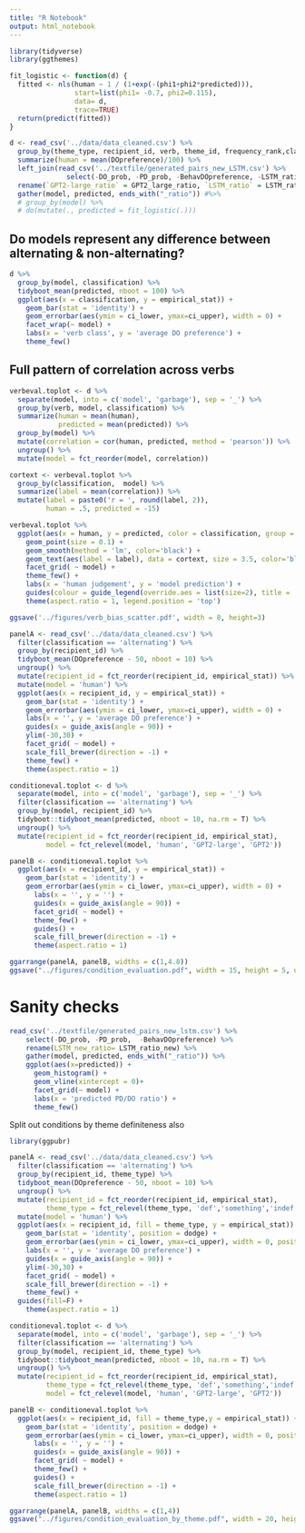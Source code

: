 ```yaml
---
title: "R Notebook"
output: html_notebook
---
```



```r
library(tidyverse)
library(ggthemes)

fit_logistic <- function(d) {
  fitted <- nls(human ~ 1 / (1+exp(-(phi1+phi2*predicted))),
                start=list(phi1= -0.7, phi2=0.115),
                data= d,
                trace=TRUE)
  return(predict(fitted))
}

d <- read_csv('../data/data_cleaned.csv') %>%
  group_by(theme_type, recipient_id, verb, theme_id, frequency_rank,classification) %>%
  summarize(human = mean(DOpreference)/100) %>%
  left_join(read_csv('../textfile/generated_pairs_new_LSTM.csv') %>% 
              select(-DO_prob, -PD_prob, -BehavDOpreference, -LSTM_ratio)) %>%
  rename(`GPT2-large_ratio` = GPT2_large_ratio, `LSTM_ratio` = LSTM_ratio_new) %>%
  gather(model, predicted, ends_with("_ratio")) #%>%
  # group_by(model) %>%
  # do(mutate(., predicted = fit_logistic(.)))
```

## Do models represent any difference between alternating & non-alternating?

```r
d %>%
  group_by(model, classification) %>%
  tidyboot_mean(predicted, nboot = 100) %>%
  ggplot(aes(x = classification, y = empirical_stat)) +
    geom_bar(stat = 'identity') +
    geom_errorbar(aes(ymin = ci_lower, ymax=ci_upper), width = 0) +
    facet_wrap(~ model) +
    labs(x = 'verb class', y = 'average DO preference') +
    theme_few() 
```

## Full pattern of correlation across verbs

```r
verbeval.toplot <- d %>% 
  separate(model, into = c('model', 'garbage'), sep = '_') %>%
  group_by(verb, model, classification) %>%
  summarize(human = mean(human),
            predicted = mean(predicted)) %>%
  group_by(model) %>%
  mutate(correlation = cor(human, predicted, method = 'pearson')) %>%
  ungroup() %>%
  mutate(model = fct_reorder(model, correlation)) 

cortext <- verbeval.toplot %>%
  group_by(classification,  model) %>%
  summarize(label = mean(correlation)) %>%
  mutate(label = paste0('r = ', round(label, 2)),
         human = .5, predicted = -15)

verbeval.toplot %>%
  ggplot(aes(x = human, y = predicted, color = classification, group = 1)) +
    geom_point(size = 0.1) +
    geom_smooth(method = 'lm', color='black') +
    geom_text(aes(label = label), data = cortext, size = 3.5, color='black') +
    facet_grid( ~ model) +
    theme_few() +
    labs(x = 'human judgement', y = 'model prediction') +
    guides(colour = guide_legend(override.aes = list(size=2), title = 'verb class')) +
    theme(aspect.ratio = 1, legend.position = 'top')

ggsave('../figures/verb_bias_scatter.pdf', width = 8, height=3)
```

```r
panelA <- read_csv('../data/data_cleaned.csv') %>%
  filter(classification == 'alternating') %>%
  group_by(recipient_id) %>%
  tidyboot_mean(DOpreference - 50, nboot = 10) %>%
  ungroup() %>%
  mutate(recipient_id = fct_reorder(recipient_id, empirical_stat)) %>%
  mutate(model = 'human') %>%
  ggplot(aes(x = recipient_id, y = empirical_stat)) +
    geom_bar(stat = 'identity') +
    geom_errorbar(aes(ymin = ci_lower, ymax=ci_upper), width = 0) +
    labs(x = '', y = 'average DO preference') +
    guides(x = guide_axis(angle = 90)) +
    ylim(-30,30) +
    facet_grid( ~ model) +
    scale_fill_brewer(direction = -1) +
    theme_few() +
    theme(aspect.ratio = 1)

conditioneval.toplot <- d %>% 
  separate(model, into = c('model', 'garbage'), sep = '_') %>%
  filter(classification == 'alternating') %>%
  group_by(model, recipient_id) %>%
  tidyboot::tidyboot_mean(predicted, nboot = 10, na.rm = T) %>%
  ungroup() %>%
  mutate(recipient_id = fct_reorder(recipient_id, empirical_stat),
         model = fct_relevel(model, 'human', 'GPT2-large', 'GPT2'))

panelB <- conditioneval.toplot %>%
  ggplot(aes(x = recipient_id, y = empirical_stat)) +
    geom_bar(stat = 'identity') +
    geom_errorbar(aes(ymin = ci_lower, ymax=ci_upper), width = 0) +
      labs(x = '', y = '') +
      guides(x = guide_axis(angle = 90)) +
      facet_grid( ~ model) +
      theme_few() +
      guides() +
      scale_fill_brewer(direction = -1) +
      theme(aspect.ratio = 1) 

ggarrange(panelA, panelB, widths = c(1,4.8))
ggsave("../figures/condition_evaluation.pdf", width = 15, height = 5, unit = 'in')
```

# Sanity checks

```r
read_csv('../textfile/generated_pairs_new_lstm.csv') %>% 
    select(-DO_prob, -PD_prob,  -BehavDOpreference) %>% 
    rename(LSTM_new_ratio= LSTM_ratio_new) %>%
    gather(model, predicted, ends_with("_ratio")) %>%
    ggplot(aes(x=predicted)) +
      geom_histogram() +
      geom_vline(xintercept = 0)+
      facet_grid(~ model) +
      labs(x = 'predicted PD/DO ratio') +
      theme_few()
```

Split out conditions by theme definiteness also

```r
library(ggpubr)

panelA <- read_csv('../data/data_cleaned.csv') %>%
  filter(classification == 'alternating') %>%
  group_by(recipient_id, theme_type) %>%
  tidyboot_mean(DOpreference - 50, nboot = 10) %>%
  ungroup() %>%
  mutate(recipient_id = fct_reorder(recipient_id, empirical_stat),
         theme_type = fct_relevel(theme_type, 'def','something','indef')) %>%
  mutate(model = 'human') %>%
  ggplot(aes(x = recipient_id, fill = theme_type, y = empirical_stat)) +
    geom_bar(stat = 'identity', position = dodge) +
    geom_errorbar(aes(ymin = ci_lower, ymax=ci_upper), width = 0, position = dodge) +
    labs(x = '', y = 'average DO preference') +
    guides(x = guide_axis(angle = 90)) +
    ylim(-30,30) +
    facet_grid( ~ model) +
    scale_fill_brewer(direction = -1) +
    theme_few() +
  guides(fill=F) +
    theme(aspect.ratio = 1)

conditioneval.toplot <- d %>% 
  separate(model, into = c('model', 'garbage'), sep = '_') %>%
  filter(classification == 'alternating') %>%
  group_by(model, recipient_id, theme_type) %>%
  tidyboot::tidyboot_mean(predicted, nboot = 10, na.rm = T) %>%
  ungroup() %>%
  mutate(recipient_id = fct_reorder(recipient_id, empirical_stat),
         theme_type = fct_relevel(theme_type, 'def','something','indef'),
         model = fct_relevel(model, 'human', 'GPT2-large', 'GPT2'))

panelB <- conditioneval.toplot %>%
  ggplot(aes(x = recipient_id, fill = theme_type,y = empirical_stat)) +
    geom_bar(stat = 'identity', position = dodge) +
    geom_errorbar(aes(ymin = ci_lower, ymax=ci_upper), width = 0, position = dodge) +
      labs(x = '', y = '') +
      guides(x = guide_axis(angle = 90)) +
      facet_grid( ~ model) +
      theme_few() +
      guides() +
      scale_fill_brewer(direction = -1) +
      theme(aspect.ratio = 1) 

ggarrange(panelA, panelB, widths = c(1,4))
ggsave("../figures/condition_evaluation_by_theme.pdf", width = 20, height = 8, unit = 'in')
```
